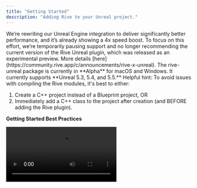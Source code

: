 ```yaml
---
title: "Getting Started"
description: "Adding Rive to your Unreal project."
---
```


<Warning>
  We’re rewriting our Unreal Engine integration to deliver significantly better performance, and it’s already showing a 4x speed boost. To focus on this effort, we’re temporarily pausing support and no longer recommending the current version of the Rive Unreal plugin, which was released as an experimental preview. More details [here](https://community.rive.app/c/announcements/rive-x-unreal).
</Warning>

<Note>
  The rive-unreal package is currently in **Alpha** for macOS and Windows. It currently supports **Unreal 5.3, 5.4, and 5.5.**
</Note>

<Tip>
  Helpful hint: To avoid issues with compiling the Rive modules, it's best to either:

  1. Create a C\+\+ project instead of a Blueprint project, OR
  2. Immediately add a C\+\+ class to the project after creation (and BEFORE adding the Rive plugin).
</Tip>

**Getting Started Best Practices**

<video controls className="w-full aspect-video" src="https://ucarecdn.com/a320730a-abb9-48cc-b945-7fb4ad65767c/" />

## Build requirements

Specific platform dependencies and build tools are needed to compile the Rive plugin.

<Note>
  These steps are only a temporary requirement before the plugin is distributed through **Fab**.
</Note>

### Unreal Version

- Install _UE 5.3.2 or above_ - [Epic Games Launcher.](https://store.epicgames.com/en-US/download)
- Ensure that _5.3.2 or above_ is set as the current version:![Image](https://ucarecdn.com/c75a2b18-7208-4b28-bfef-a998a9a0bf08/)
- Ensure **Engine Source** is checked from the **Options** launcher shown above:![Image](https://ucarecdn.com/50bf5981-f34a-43cd-b149-09a84bb8b49b/)

<Note>
  Work is underway to support newer (and older) versions of Unreal. If you require a specific version of Unreal to be supported, please reach out to us on our [support channel](https://community.rive.app/c/support/).
</Note>

### MacOS

The plugin is designed to work on both M-Series chips and Intel. _Please_ [file an issue on Github](https://github.com/rive-app/rive-unreal/issues) _if you're encountering difficulties and share you environment details._

**Steps:**

- [Install XCode ](https://developer.apple.com/xcode/)for MacOS.

### Windows

**Steps:**

1. [Install Visual Studio](https://visualstudio.microsoft.com/) for Windows.
2. Follow [these instructions](https://dev.epicgames.com/documentation/en-us/unreal-engine/setting-up-visual-studio-development-environment-for-cplusplus-projects-in-unreal-engine?application_version=5.3) for setting up Visual Studio for Unreal development.

**Debug steps**:

Follow these additional steps if you're encountering issues building.

- For the **Visual Studio Installer** within the **Game development with C\+\+** section, be sure to also check:
  - Unreal Engine installer
  - Unreal Engine Test Adapter
  - Unreal Engine uproject support (Preview)
- Ensure Visual Studio and toolchains are updated to the latest versions.
- Ensure you're using a supported version of MSVC. You may run into Windows Toolchain issues, for example:

<Note>
  _"UnrealBuildTool has banned the MSVC 14.39.33519-14.39.99999 toolchains due to compiler issues. Please install a different toolchain such as 14.38.33130 by opening the generated solution and installing recommended components or from the Visual Studio installer._
</Note>

## Demo Project

To quickly experiment with rive-unreal, take a look at our [demos project](https://github.com/rive-app/rive-unreal-demos). This sample project demonstrates various Rive features and ways to render Rive content. The blueprint code provides additional instructions and comments on using Rive in Unreal.

**Follow these steps:**

1. Ensure you've completed the steps outlined in **Build requirements** above.
2. Download the latest project from the Github.
3. Extract the project and run **ShowDemo.uproject.**
4. Wait a bit until a popup appears, asking to build missing modules. Select **yes.** Note that the names of the modules may differ from the image below. ![Image](https://ucarecdn.com/4cf3df6f-9ce6-47d5-8368-8c51f3c7d995/)
5. It may take a while to open the project the first time and appear as if nothing is happening. It shouldn't take longer than a few minutes.
6. Play the **MainMenu** level (`/Content/Levels/MainMenu/LV_MainMenu.umap`).

**Debug steps**:

- See the debug steps in **Build requirements.**
- If you encounter difficulties compiling, please [report the issue on our Github.](https://github.com/rive-app/rive-unreal/issues)

## Add Rive to an existing project

<Note>
  We plan to distribute the Rive Unreal plugin as a free asset on Fab. Until then, the following steps are needed to add Rive to an existing project.
</Note>

**Steps:**

1. Ensure you've completed the steps outlined in **Build requirements** above. Shut down the Unreal Editor if it is open.
2. Download the latest version of the plugin from the Github [releases tab](https://github.com/rive-app/rive-unreal/releases) (named with a version number like **Rive-X.Y.Z.zip**)
3. Extract the zip and copy the content to your Unreal project in the file system folder `Your-Project-Name/Plugins/Rive/`
4. Open your project _.uproject_ file.
5. Wait a bit until a popup appears, asking to build missing modules. Select **Yes.**
6. It may take a while to open the project the first time and appear as if nothing is happening. It shouldn't take longer than a few minutes.
7. Once the project is open, ensure that the Rive plugin is enabled: **Settings-\>Plugins** and search for **Rive.**![Image](https://ucarecdn.com/1e6d9667-d43b-4948-abd1-7735c25cbecb/)

Now you can add Rive content\!

**Debug steps**:

- See the debug steps in **Build requirements.**
- For Windows, ensure the RHI is set to **DirectX 11.**
- If you encounter difficulties compiling, please [report the issue on our Github.](https://github.com/rive-app/rive-unreal/issues)

## Adding a Rive file to Unreal

See our documentation on [Exporting](/editor/exporting/exporting-for-runtime) real-time content.

Once you have a `.riv` file, you can simply drag it into the Unreal Content Browser, which will automatically create a **RiveFile** object, a **RiveTextureObject**, and a **Widget Blueprint**. On our [Marketplace](https://rive.app/marketplace), you can find Rive content that can be remixed and used in your project. 

See the following sections on using the **RiveFile** object.
